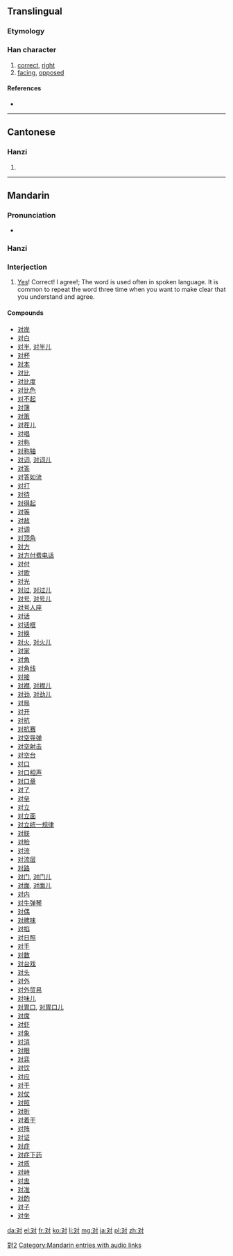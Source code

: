 {{also|對}}
{{also|dui}}
==Translingual==
{{stroke order|strokes=5}}
{{stroke order|type=animate}}

===Etymology===
{{Han simp|對}}

===Han character===
{{Han char|rn=41|rad=寸|as=02|sn=5|four=|canj=水木戈 (EDI)}}

# [[correct]], [[right]]
# [[facing]], [[opposed]]

====References====
* {{Han ref|kx=0293.321|dkj=07413|dj=0581.060|hdz=10503.100|uh=5BF9|ud=23545}}

----

==Cantonese==

===Hanzi===
{{yue-hanzi|jyut=|y=deui3|tra=對}}

# {{defn|lang=yue|sort=寸02}}

----

==Mandarin==

===Pronunciation===
* {{audio|zh-duì.ogg|audio}}

===Hanzi===
{{cmn-hanzi|tra=對|pin=[[duì]] ([[dui4]])|wg=tui<sup>4</sup>}}

===Interjection===
{{cmn-inter|s|pin=duì|pint=dui4|tra=對}}

# [[yes|Yes]]! Correct! I agree!; The word is used often in spoken language. It is common to repeat the word three time when you want to make clear that you understand and agree.

====Compounds====
* [[对岸]]
* [[对白]]
* [[对半]], [[对半儿]]
* [[对杯]]
* [[对本]]
* [[对比]]
* [[对比度]]
* [[对比色]]
* [[对不起]]
* [[对簿]]
* [[对策]]
* [[对茬儿]]
* [[对唱]]
* [[对称]]
* [[对称轴]]
* [[对词]], [[对词儿]]
* [[对答]]
* [[对答如流]]
* [[对打]]
* [[对待]]
* [[对得起]]
* [[对等]]
* [[对敌]]
* [[对调]]
* [[对顶角]]
* [[对方]]
* [[对方付费电话]]
* [[对付]]
* [[对歌]]
* [[对光]]
* [[对过]], [[对过儿]]
* [[对号]], [[对号儿]]
* [[对号人座]]
* [[对话]]
* [[对话框]]
* [[对换]]
* [[对火]], [[对火儿]]
* [[对家]]
* [[对角]]
* [[对角线]]
* [[对接]]
* [[对襟]], [[对襟儿]]
* [[对劲]], [[对劲儿]]
* [[对局]]
* [[对开]]
* [[对抗]]
* [[对抗赛]]
* [[对空导弹]]
* [[对空射击]]
* [[对空台]]
* [[对口]]
* [[对口相声]]
* [[对口章]]
* [[对了]]
* [[对垒]]
* [[对立]]
* [[对立面]]
* [[对立统一规律]]
* [[对联]]
* [[对脸]]
* [[对流]]
* [[对流层]]
* [[对路]]
* [[对门]], [[对门儿]]
* [[对面]], [[对面儿]]
* [[对内]]
* [[对牛弹琴]]
* [[对偶]]
* [[对脾味]]
* [[对掐]]
* [[对日照]]
* [[对手]]
* [[对数]]
* [[对台戏]]
* [[对头]]
* [[对外]]
* [[对外贸易]]
* [[对味儿]]
* [[对胃口]], [[对胃口儿]]
* [[对席]]
* [[对虾]]
* [[对象]]
* [[对消]]
* [[对眼]]
* [[对弈]]
* [[对饮]]
* [[对应]]
* [[对于]]
* [[对仗]]
* [[对照]]
* [[对折]]
* [[对着干]]
* [[对阵]]
* [[对证]]
* [[对症]]
* [[对症下药]]
* [[对质]]
* [[对峙]]
* [[对盅]]
* [[对准]]
* [[对酌]]
* [[对子]]
* [[对坐]]

[[Category:CJKV characters simplified differently in Japan and China|對2]]
[[Category:Mandarin entries with audio links]]

[[da:对]]
[[el:对]]
[[fr:对]]
[[ko:对]]
[[li:对]]
[[mg:对]]
[[ja:对]]
[[pl:对]]
[[zh:对]]